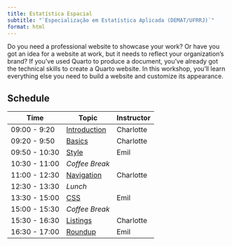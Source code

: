 ```yaml
---
title: Estatística Espacial
subtitle: "`Especialização em Estatística Aplicada (DEMAT/UFRRJ)`"
format: html
---
```


Do you need a professional website to showcase your work? Or have you got an idea for a website at work, but it needs to reflect your organization's brand? If you've used Quarto to produce a document, you've already got the technical skills to create a Quarto website. In this workshop, you'll learn everything else you need to build a website and customize its appearance.

## Schedule

| Time          | Topic                               | Instructor |
|---------------|-------------------------------------|------------|
| 09:00 - 9:20  | [Introduction](01-introduction.qmd) | Charlotte  |
| 09:20 - 9:50  | [Basics](02-basics.qmd)             | Charlotte  |
| 09:50 - 10:30 | [Style](03-style.qmd)               | Emil       |
| 10:30 - 11:00 | *Coffee Break*                      |            |
| 11:00 - 12:30 | [Navigation](04-navigation.qmd)     | Charlotte  |
| 12:30 - 13:30 | *Lunch*                             |            |
| 13:30 - 15:00 | [CSS](05-css.qmd)                   | Emil       |
| 15:00 - 15:30 | *Coffee Break*                      |            |
| 15:30 - 16:30 | [Listings](06-listings.qmd)         | Charlotte  |
| 16:30 - 17:00 | [Roundup](07-roundup.qmd)           | Emil       |